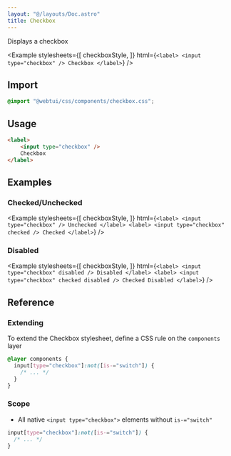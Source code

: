 ```yaml
---
layout: "@/layouts/Doc.astro"
title: Checkbox
---
```



Displays a checkbox

<Example 
    stylesheets={[
        checkboxStyle, 
    ]}
    html={`<label>
    <input type="checkbox" />
    Checkbox
</label>`}
/>

## Import

```css
@import "@webtui/css/components/checkbox.css";
```

## Usage

```html
<label>
    <input type="checkbox" />
    Checkbox
</label>
```

## Examples

### Checked/Unchecked

<Example 
    stylesheets={[
        checkboxStyle, 
    ]}
html={`
<label>
    <input type="checkbox" />
    Unchecked
</label>
<label>
    <input type="checkbox" checked />
    Checked
</label>
`}
/>

### Disabled

<Example 
    stylesheets={[
        checkboxStyle, 
    ]}
html={`
<label>
    <input type="checkbox" disabled />
    Disabled
</label>
<label>
    <input type="checkbox" checked disabled />
    Checked Disabled
</label>
`}
/>

## Reference

### Extending

To extend the Checkbox stylesheet, define a CSS rule on the `components` layer

```css
@layer components {
  input[type="checkbox"]:not([is-="switch"]) {
    /* ... */
  }
}
```

### Scope

- All native `<input type="checkbox">` elements without `is-="switch"`

```css
input[type="checkbox"]:not([is-="switch"]) {
  /* ... */
}
```
